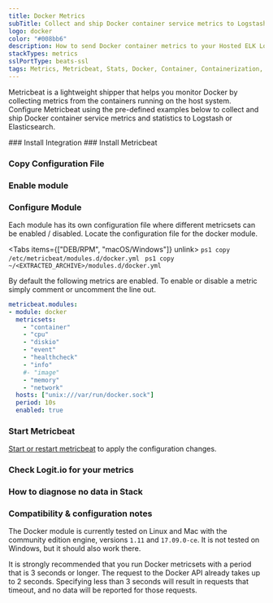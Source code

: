 ```yaml
---
title: Docker Metrics
subTitle: Collect and ship Docker container service metrics to Logstash and Elasticsearch
logo: docker
color: "#008bb6"
description: How to send Docker container metrics to your Hosted ELK Logstash instance. Configure Metricbeat to send Docker container metrics to Logstash or Elasticsearch. 
stackTypes: metrics
sslPortType: beats-ssl
tags: Metrics, Metricbeat, Stats, Docker, Container, Containerization, Module
---
```


Metricbeat is a lightweight shipper that helps you monitor Docker by collecting 
metrics from the containers running on the host system. Configure Metricbeat 
using the pre-defined examples below to collect and ship Docker container 
service metrics and statistics to Logstash or Elasticsearch.

<Steps>
  ### Install Integration
  <InstallIntegration/>
  ### Install Metricbeat

  <InstallBeat beatname="metricbeat" />

  ### Copy Configuration File

  <MetricbeatOutput />

  ### Enable module

  <EnableMetricbeatModule module="docker" />

  ### Configure Module

  Each module has its own configuration file where different metricsets can be enabled / disabled. 
  Locate the configuration file for the docker module.
        
  <Tabs items={["DEB/RPM", "macOS/Windows"]} unlink>
    <Tab>
      ```ps1 copy
      /etc/metricbeat/modules.d/docker.yml
      ```
    </Tab>
    <Tab>
      ```ps1 copy
      ~/<EXTRACTED_ARCHIVE>/modules.d/docker.yml
      ```
    </Tab>
  </Tabs>
        
  By default the following metrics are enabled. To enable or disable a metric simply comment or uncomment the line out.
  
  ```yml copy showLineNumbers
  metricbeat.modules:
  - module: docker
    metricsets:
      - "container"
      - "cpu"
      - "diskio"
      - "event"
      - "healthcheck"
      - "info"
      #- "image"
      - "memory"
      - "network"
    hosts: ["unix:///var/run/docker.sock"]
    period: 10s
    enabled: true
  ```

  ### Start Metricbeat

  [Start or restart metricbeat](https://www.elastic.co/guide/en/beats/metricbeat/master/metricbeat-starting.html) 
  to apply the configuration changes.

  ### Check Logit.io for your metrics
  <LaunchStack utmMedium="metrics" utmCampaign="docker_metricbeat" source="metrics_docker" />

  ### How to diagnose no data in Stack

  <DiagnoseNoData />

  ### Compatibility & configuration notes

  The Docker module is currently tested on Linux and Mac with the community edition engine, 
  versions `1.11` and `17.09.0-ce`. It is not tested on Windows, but it should also work there.
        
  It is strongly recommended that you run Docker metricsets with a period that is 3 seconds or longer. 
  The request to the Docker API already takes up to 2 seconds. Specifying less than 3 seconds 
  will result in requests that timeout, and no data will be reported for those requests.
</Steps>